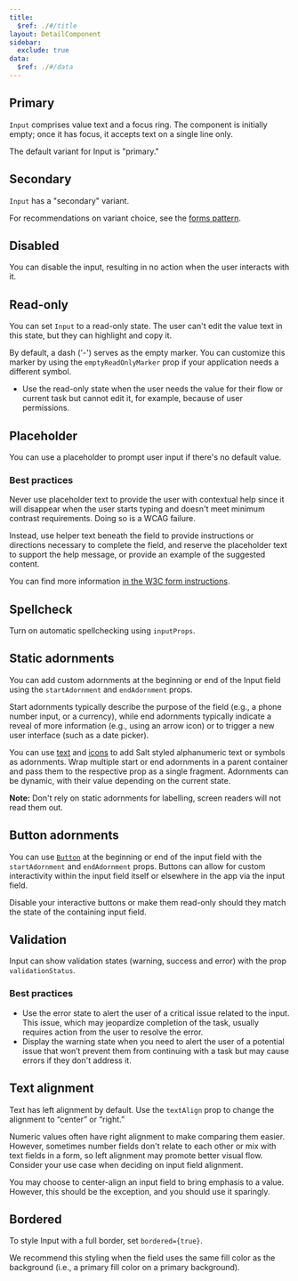 ```yaml
---
title:
  $ref: ./#/title
layout: DetailComponent
sidebar:
  exclude: true
data:
  $ref: ./#/data
---
```


## Primary

`Input` comprises value text and a focus ring. The component is initially empty; once it has focus, it accepts text on a single line only.

The default variant for Input is "primary."

<LivePreview componentName="input" exampleName="Primary" />

## Secondary

`Input` has a "secondary" variant.

For recommendations on variant choice, see the [forms pattern](salt/patterns/forms).

<LivePreview componentName="input" exampleName="Secondary" />

## Disabled

You can disable the input, resulting in no action when the user interacts with it.

<LivePreview componentName="input" exampleName="Disabled" />

## Read-only

You can set `Input` to a read-only state. The user can't edit the value text in this state, but they can highlight and copy it.

By default, a dash ('-') serves as the empty marker. You can customize this marker by using the `emptyReadOnlyMarker` prop if your application needs a different symbol.

- Use the read-only state when the user needs the value for their flow or current task but cannot edit it, for example, because of user permissions.

<LivePreview componentName="input" exampleName="Readonly" />

## Placeholder

You can use a placeholder to prompt user input if there's no default value.

### Best practices

Never use placeholder text to provide the user with contextual help since it will disappear when the user starts typing and doesn't meet minimum contrast requirements. Doing so is a WCAG failure.

Instead, use helper text beneath the field to provide instructions or directions necessary to complete the field, and reserve the placeholder text to support the help message, or provide an example of the suggested content.

You can find more information [in the W3C form instructions](https://www.w3.org/WAI/tutorials/forms/instructions/).

<LivePreview componentName="input" exampleName="Placeholder" />

## Spellcheck

Turn on automatic spellchecking using `inputProps`.

<LivePreview componentName="input" exampleName="Spellcheck" />

## Static adornments

You can add custom adornments at the beginning or end of the Input field using the `startAdornment` and `endAdornment` props.

Start adornments typically describe the purpose of the field (e.g., a phone number input, or a currency), while end adornments typically indicate a reveal of more information (e.g., using an arrow icon) or to trigger a new user interface (such as a date picker).

You can use [text](/salt/components/text) and [icons](/salt/foundations/assets) to add Salt styled alphanumeric text or symbols as adornments. Wrap multiple start or end adornments in a parent container and pass them to the respective prop as a single fragment. Adornments can be dynamic, with their value depending on the current state.

**Note:** Don't rely on static adornments for labelling, screen readers will not read them out.

<LivePreview componentName="input" exampleName="StaticAdornments" />

## Button adornments

You can use [`Button`](/salt/components/button) at the beginning or end of the input field with the `startAdornment` and `endAdornment` props. Buttons can allow for custom interactivity within the input field itself or elsewhere in the app via the input field.

Disable your interactive buttons or make them read-only should they match the state of the containing input field.

<LivePreview componentName="input" exampleName="ButtonAdornments" />

## Validation

Input can show validation states (warning, success and error) with the prop `validationStatus`.

### Best practices

- Use the error state to alert the user of a critical issue related to the input. This issue, which may jeopardize completion of the task, usually requires action from the user to resolve the error.
- Display the warning state when you need to alert the user of a potential issue that won’t prevent them from continuing with a task but may cause errors if they don't address it.

<LivePreview componentName="input" exampleName="Validation" />

## Text alignment

Text has left alignment by default. Use the `textAlign` prop to change the alignment to “center” or “right.”

Numeric values often have right alignment to make comparing them easier. However, sometimes number fields don't relate to each other or mix with text fields in a form, so left alignment may promote better visual flow. Consider your use case when deciding on input field alignment.

You may choose to center-align an input field to bring emphasis to a value. However, this should be the exception, and you should use it sparingly.

<LivePreview componentName="input" exampleName="TextAlignment" />

## Bordered

To style Input with a full border, set `bordered={true}`.

We recommend this styling when the field uses the same fill color as the background (i.e., a primary fill color on a primary background).

<LivePreview componentName="input" exampleName="Bordered" />
